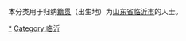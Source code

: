 {{Catnav|頁面分類|各種主題的頁面分類|依中国各省来作的分类|各地中国人|山东人}}
{{Catnav|頁面分類|人物|各國人物|中国人|各地中国人|山东人}}

本分类用于归纳[[籍贯|籍贯]]（出生地）为[[山东省|山东省]][[临沂市|临沂市]]的人士。

[[Category:山东人|*]]
[[Category:临沂|Category:临沂]]